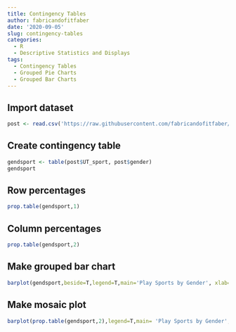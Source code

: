 ```yaml
---
title: Contingency Tables
author: fabricandofitfaber
date: '2020-09-05'
slug: contingency-tables
categories:
  - R
  - Descriptive Statistics and Displays
tags:
  - Contingency Tables
  - Grouped Pie Charts
  - Grouped Bar Charts
---
```


## Import dataset
```r
post <- read.csv('https://raw.githubusercontent.com/fabricandofitfaber/mayhem/master/PostSurvey.csv')
```

## Create contingency table
```r
gendsport <- table(post$UT_sport, post$gender)
gendsport
```

## Row percentages
```r
prop.table(gendsport,1)
```

## Column percentages
```r
prop.table(gendsport,2)
```

## Make grouped bar chart
```r
barplot(gendsport,beside=T,legend=T,main='Play Sports by Gender', xlab='Gender',ylab='Frequency')
```

## Make mosaic plot
```r
barplot(prop.table(gendsport,2),legend=T,main= 'Play Sports by Gender',xlab='Gender',ylab='Relative Frequency',xlim=c(0,3.5))
```